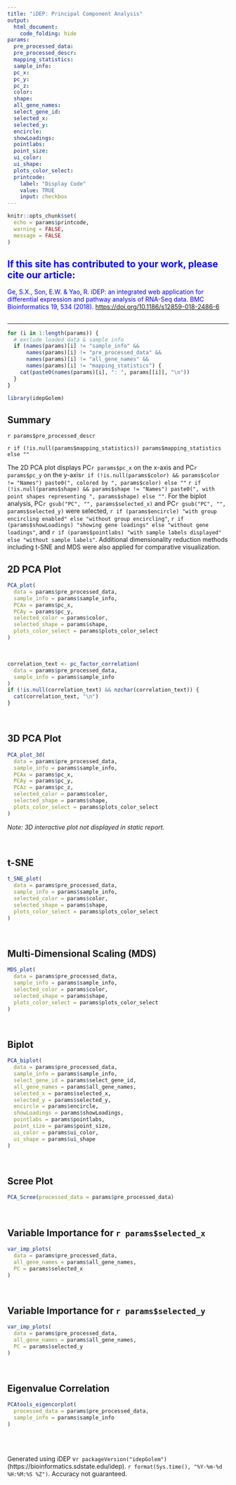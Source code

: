 ```yaml
---
title: "iDEP: Principal Component Analysis"
output:
  html_document:
    code_folding: hide
params:
  pre_processed_data:
  pre_processed_descr:
  mapping_statistics:
  sample_info:
  pc_x:
  pc_y:
  pc_z:
  color:
  shape:
  all_gene_names:
  select_gene_id:
  selected_x:
  selected_y:
  encircle:
  showLoadings:
  pointlabs:
  point_size:
  ui_color:
  ui_shape:
  plots_color_select:
  printcode:
    label: "Display Code"
    value: TRUE
    input: checkbox
---
```


```r
knitr::opts_chunk$set(
  echo = params$printcode,
  warning = FALSE,
  message = FALSE
)
```

<!-- This document cannot be knit directly from R studio -->

<div>

::: {style="color: Blue"}
## If this site has contributed to your work, please cite our article:

Ge, S.X., Son, E.W. & Yao, R. iDEP: an integrated web application for differential expression and pathway analysis of RNA-Seq data. BMC Bioinformatics 19, 534 (2018). <https://doi.org/10.1186/s12859-018-2486-6>
:::

##

</div>

------------------------------------------------------------------------


<!-- `r params$pre_processed_descr` -->

<!--ALL SELECTED PARAMETERS-->

```r
for (i in 1:length(params)) {
  # exclude loaded data & sample info
  if (names(params)[i] != "sample_info" &&
      names(params)[i] != "pre_processed_data" &&
      names(params)[i] != "all_gene_names" &&
      names(params)[i] != "mapping_statistics") {
    cat(paste0(names(params)[i], ": ", params[[i]], "\n"))
  }
}
```

```r
library(idepGolem)
```

## Summary

`r params$pre_processed_descr`

`r if (!is.null(params$mapping_statistics)) params$mapping_statistics else ""`

The 2D PCA plot displays PC`r params$pc_x` on the x-axis and PC`r params$pc_y` on the y-axis`r if (!is.null(params$color) && params$color != "Names") paste0(", colored by ", params$color) else ""`
`r if (!is.null(params$shape) && params$shape != "Names") paste0(", with point shapes representing ", params$shape) else ""`. For the biplot analysis, PC`r gsub("PC", "", params$selected_x)` and PC`r gsub("PC", "", params$selected_y)` were selected, `r if (params$encircle) "with group encircling enabled" else "without group encircling"`, `r if (params$showLoadings) "showing gene loadings" else "without gene loadings"`, and `r if (params$pointlabs) "with sample labels displayed" else "without sample labels"`. Additional dimensionality reduction methods including t-SNE and MDS were also applied for comparative visualization.


## 2D PCA Plot

```r
PCA_plot(
  data = params$pre_processed_data,
  sample_info = params$sample_info,
  PCAx = params$pc_x,
  PCAy = params$pc_y,
  selected_color = params$color,
  selected_shape = params$shape,
  plots_color_select = params$plots_color_select
)
```

<br>

```r
correlation_text <- pc_factor_correlation(
  data = params$pre_processed_data,
  sample_info = params$sample_info
)
if (!is.null(correlation_text) && nzchar(correlation_text)) {
  cat(correlation_text, "\n")
}
```

<br>

## 3D PCA Plot

```r
PCA_plot_3d(
  data = params$pre_processed_data,
  sample_info = params$sample_info,
  PCAx = params$pc_x,
  PCAy = params$pc_y,
  PCAz = params$pc_z,
  selected_color = params$color,
  selected_shape = params$shape,
  plots_color_select = params$plots_color_select
)
```

*Note: 3D interactive plot not displayed in static report.*

<br>

## t-SNE

```r
t_SNE_plot(
  data = params$pre_processed_data,
  sample_info = params$sample_info,
  selected_color = params$color,
  selected_shape = params$shape,
  plots_color_select = params$plots_color_select
)
```

<br>

## Multi-Dimensional Scaling (MDS)

```r
MDS_plot(
  data = params$pre_processed_data,
  sample_info = params$sample_info,
  selected_color = params$color,
  selected_shape = params$shape,
  plots_color_select = params$plots_color_select
)
```

<br>

## Biplot

```r
PCA_biplot(
  data = params$pre_processed_data,
  sample_info = params$sample_info,
  select_gene_id = params$select_gene_id,
  all_gene_names = params$all_gene_names,
  selected_x = params$selected_x,
  selected_y = params$selected_y,
  encircle = params$encircle,
  showLoadings = params$showLoadings,
  pointlabs = params$pointlabs,
  point_size = params$point_size,
  ui_color = params$ui_color,
  ui_shape = params$ui_shape
)
```

<br>

## Scree Plot

```r
PCA_Scree(processed_data = params$pre_processed_data)
```

<br>

## Variable Importance for `r params$selected_x`

```r
var_imp_plots(
  data = params$pre_processed_data,
  all_gene_names = params$all_gene_names,
  PC = params$selected_x
)
```

<br>

## Variable Importance for `r params$selected_y`

```r
var_imp_plots(
  data = params$pre_processed_data,
  all_gene_names = params$all_gene_names,
  PC = params$selected_y
)
```

<br>

## Eigenvalue Correlation

```r
PCAtools_eigencorplot(
  processed_data = params$pre_processed_data,
  sample_info = params$sample_info
)
```

<br>
<br>

Generated using iDEP v`r packageVersion("idepGolem")` (https://bioinformatics.sdstate.edu/idep). `r format(Sys.time(), "%Y-%m-%d %H:%M:%S %Z")`. Accuracy not guaranteed.

